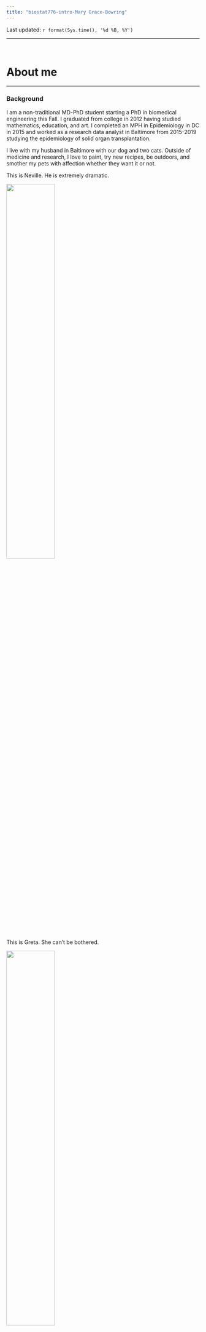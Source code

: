 ```yaml
---
title: "biostat776-intro-Mary Grace-Bowring"
---
```

Last updated: `r format(Sys.time(), '%d %B, %Y')`

***

<br>

# About me
***

### Background
I am a non-traditional MD-PhD student starting a PhD in biomedical engineering this Fall. I graduated from college in 2012 having studied mathematics, education, and art. I completed an MPH in Epidemiology in DC in 2015 and worked as a research data analyst in Baltimore from 2015-2019 studying the epidemiology of solid organ transplantation. 

I live with my husband in Baltimore with our dog and two cats. Outside of medicine and research, I love to paint, try new recipes, be outdoors, and smother my pets with affection whether they want it or not. 

This is Neville. He is extremely dramatic.

<img src="files/neville_insta_famous.jpg" style="width:50%">

This is Greta. She can't be bothered.

<img src="files/greta_catching_rays.jpg" style="width:50%">

This is Stella. She has polydactyly and an unnecessary excess of toes.

<img src="files/stella_ever_unimpressed.jpg" style="width:50%">

<br>

### Training and experience

My MPH included coursework in epidemiology and biostatistics, with a few at the PhD level. While working as a research data analyst, I became proficient in Stata and co-taught the summer Stata programming course at JHSPH two years in a row. 

Last summer, I started learning R. This summer, I started learning Python.

I hope to learn best practices in reproducible data analysis with R and GitHub from this course. Open-source, reproducible, and accessible research is a key part of data harmonization and the work I hope to do for my PhD. 

### Research interests

* Data harmonization and common data models
* Machine learning and precision medicine (from algorithm to bedside)
* Health inequity in the context AI and algorithm biases
* Solid organ transplantation and immunodeficiency

<br> 

# Five fun facts

***

* I am currently growing a human - it should come out in December!
* I once named a scientific paper after the DJ Snake song 'Turn Down for What.'
  + [Here it is.](https://onlinelibrary.wiley.com/doi/10.1111/ajt.14577)
* I went skydiving in Bel Air, MD, and I highly recommend it. 
* My latest painting is a 4'x5' depiction of the [chrysoara hysoscella jellyfish](https://www.istockphoto.com/photos/chrysaora-hysoscella)
* I grew up on a farm and used to teach horse-back riding. 

<br> 

# Exciting website

***

I have recently joined the [OHDSI community](ohdsi.org), which stands for Observational Health Data Sciences and Informatics. It is an incredible global effort to demonstrate the value of robust large-scale observational research. Through this network, we can perform analyses across claims data and electronic health records in ways I never could have imagined. 











=======

---
title: "biostat776-intro-Mary Grace-Bowring"
---
Last updated: `r format(Sys.time(), '%d %B, %Y')`

***

<br>

# About me
***

### Background
I am a non-traditional MD-PhD student starting a PhD in biomedical engineering this Fall. I graduated from college in 2012 having studied mathematics, education, and art. I completed an MPH in Epidemiology in DC in 2015 and worked as a research data analyst in Baltimore from 2015-2019 studying the epidemiology of solid organ transplantation. 

I am a married (wild I know) homeowner (even wilder), and we have one dog and two cats. Outside of medicine and research, I love to paint, try new recipes, be outdoors, and smother my pets with affection whether they want it or not. 

This is Neville. He is extremely dramatic.

<img src="files/neville_insta_famous.jpg" style="width:50%">

This is Greta. She can't be bothered.

<img src="files/greta_catching_rays.jpg" style="width:50%">

This is Stella. She has polydactyly and an unnecessary excess of toes.

<img src="files/stella_ever_unimpressed.jpg" style="width:50%">

<br>

### Training and experience

My MPH included coursework in epidemiology and biostatistics, with a few at the PhD level. While working as a research data analyst, I became proficient in Stata and co-taught the summer Stata programming course at JHSPH two years in a row. 

Last summer, I started learning R. This summer, I started learning Python.

I hope to learn best practices in reproducible data analysis with R and GitHub from this course. Open-source, reproducible, and accessible research is a key part of data harmonization and the work I hope to do for my PhD. 

### Research interests

* Data harmonization and common data models
* Machine learning and precision medicine (from algorithm to bedside)
* Health inequity in the context AI and algorithm biases
* Solid organ transplantation and immunodeficiency

<br> 

# Five fun facts

***

* I am currently growing a human - it should come out in December!
* I once named a scientific paper after the DJ Snake song 'Turn Down for What.'
  + [Here it is.](https://onlinelibrary.wiley.com/doi/10.1111/ajt.14577)
* I went skydiving in Bel Air, MD, and I highly recommend it. 
* My latest painting is a 4'x5' depiction of the [chrysoara hysoscella jellyfish](https://www.istockphoto.com/photos/chrysaora-hysoscella)
* I grew up on a farm and used to teach horse-back riding. 

<br> 

# Exciting website

***

I have recently joined the [OHDSI community](ohdsi.org), which stands for Observational Health Data Sciences and Informatics. It is an incredible global effort to demonstrate the value of robust large-scale observational research. Through this network, we can perform analyses across claims data and electronic health records in ways I never could have imagined. 











>>>>>>> 96463cd9deb2aa93c6fc55ed7d3e08c15e2db7b9
